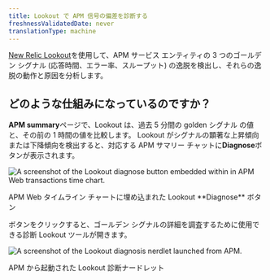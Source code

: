 ```yaml
---
title: Lookout で APM 信号の偏差を診断する
freshnessValidatedDate: never
translationType: machine
---
```


[New Relic Lookout](/docs/new-relic-solutions/new-relic-one/core-concepts/new-relic-lookout-monitor-your-estate-glance/)を使用して、APM サービス エンティティの 3 つのゴールデン シグナル (応答時間、エラー率、スループット) の逸脱を検出し、それらの逸脱の動作と原因を分析します。

## どのような仕組みになっているのですか？

<DNT>**APM summary**</DNT>ページで、Lookout は、過去 5 分間の golden シグナル の値と、その前の 1 時間の値を比較します。 Lookout がシグナルの顕著な上昇傾向または下降傾向を検出すると、対応する APM サマリー チャットに<DNT>**Diagnose**</DNT>ボタンが表示されます。

<img
  title="Embedded Lookout diagnose button"
  alt="A screenshot of the Lookout diagnose button embedded within in APM Web transactions time chart."
  src="/images/embedded-lookout-diagnose-button.webp"
/>

<figcaption>
  APM Web タイムライン チャートに埋め込まれた Lookout <DNT>**Diagnose**</DNT> ボタン
</figcaption>

ボタンをクリックすると、ゴールデン シグナルの詳細を調査するために使用できる診断 Lookout ツールが開きます。

<img
  title="Embedded Lookout detail"
  alt="A screenshot of the Lookout diagnosis nerdlet launched from APM."
  src="/images/embedded-lookout-detail.webp"
/>

<figcaption>
  APM から起動された Lookout 診断ナードレット
</figcaption>
